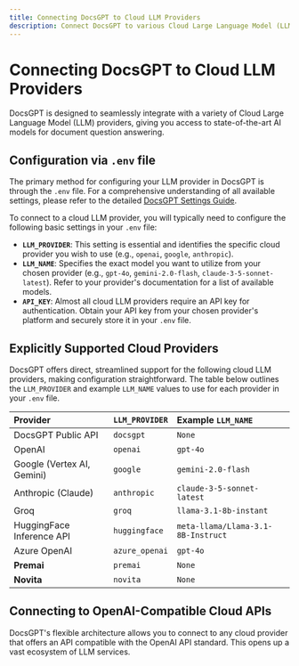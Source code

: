 ```yaml
---
title: Connecting DocsGPT to Cloud LLM Providers
description: Connect DocsGPT to various Cloud Large Language Model (LLM) providers to power your document Q&A.
---
```


# Connecting DocsGPT to Cloud LLM Providers

DocsGPT is designed to seamlessly integrate with a variety of Cloud Large Language Model (LLM) providers, giving you access to state-of-the-art AI models for document question answering.

## Configuration via `.env` file

The primary method for configuring your LLM provider in DocsGPT is through the `.env` file. For a comprehensive understanding of all available settings, please refer to the detailed [DocsGPT Settings Guide](/Deploying/DocsGPT-Settings).

To connect to a cloud LLM provider, you will typically need to configure the following basic settings in your `.env` file:

*   **`LLM_PROVIDER`**:  This setting is essential and identifies the specific cloud provider you wish to use (e.g., `openai`, `google`, `anthropic`).
*   **`LLM_NAME`**:  Specifies the exact model you want to utilize from your chosen provider (e.g., `gpt-4o`, `gemini-2.0-flash`, `claude-3-5-sonnet-latest`).  Refer to your provider's documentation for a list of available models.
*   **`API_KEY`**:  Almost all cloud LLM providers require an API key for authentication. Obtain your API key from your chosen provider's platform and securely store it in your `.env` file.

## Explicitly Supported Cloud Providers

DocsGPT offers direct, streamlined support for the following cloud LLM providers, making configuration straightforward.  The table below outlines the `LLM_PROVIDER` and example `LLM_NAME` values to use for each provider in your `.env` file.

| Provider                     | `LLM_PROVIDER` | Example `LLM_NAME`          |
| :--------------------------- | :------------- | :-------------------------- |
| DocsGPT Public API           | `docsgpt`      | `None`                      |
| OpenAI                       | `openai`       | `gpt-4o`                    |
| Google (Vertex AI, Gemini)   | `google`       | `gemini-2.0-flash`          |
| Anthropic (Claude)           | `anthropic`    | `claude-3-5-sonnet-latest`  |
| Groq                         | `groq`         | `llama-3.1-8b-instant`      |
| HuggingFace Inference API    | `huggingface`  | `meta-llama/Llama-3.1-8B-Instruct` |
| Azure OpenAI                 | `azure_openai` | `gpt-4o`                    |
| **Premai**                   | `premai`       | `None`                      |
| **Novita**                   | `novita`       | `None`                      |

## Connecting to OpenAI-Compatible Cloud APIs

DocsGPT's flexible architecture allows you to connect to any cloud provider that offers an API compatible with the OpenAI API standard. This opens up a vast ecosystem of LLM services.

